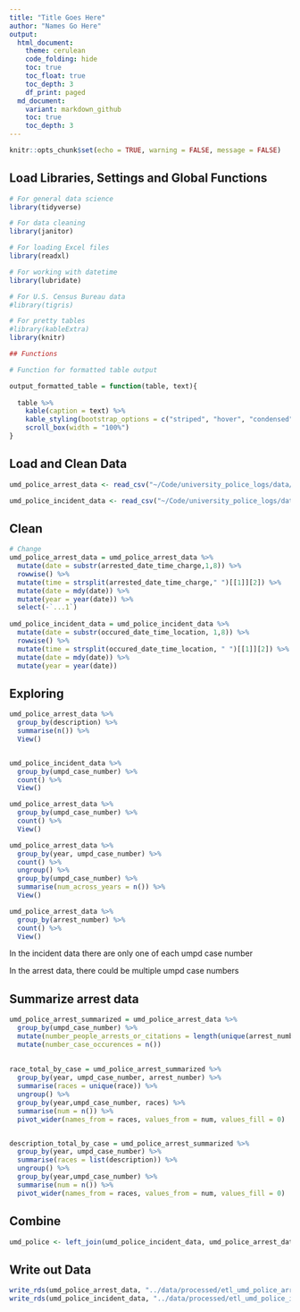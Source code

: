 ```yaml
---
title: "Title Goes Here"
author: "Names Go Here" 
output:
  html_document:
    theme: cerulean
    code_folding: hide
    toc: true
    toc_float: true
    toc_depth: 3
    df_print: paged
  md_document:
    variant: markdown_github
    toc: true
    toc_depth: 3
---
```

```r
knitr::opts_chunk$set(echo = TRUE, warning = FALSE, message = FALSE)
```



## Load Libraries, Settings and Global Functions
```r
# For general data science
library(tidyverse)

# For data cleaning
library(janitor)

# For loading Excel files
library(readxl)

# For working with datetime
library(lubridate)

# For U.S. Census Bureau data
#library(tigris)

# For pretty tables
#library(kableExtra)
library(knitr)

## Functions 

# Function for formatted table output

output_formatted_table = function(table, text){
  
  table %>% 
    kable(caption = text) %>%
    kable_styling(bootstrap_options = c("striped", "hover", "condensed", "responsive"), font_size = 14, fixed_thead = T) %>%
    scroll_box(width = "100%")
}


```
## Load and Clean Data

```r

umd_police_arrest_data <- read_csv("~/Code/university_police_logs/data/handmade/umd_police_arrest_data_2021_09_13.csv")

umd_police_incident_data <- read_csv("~/Code/university_police_logs/data/handmade/umd_police_incident_data_2021_09_13.csv")


```

## Clean

```r

# Change
umd_police_arrest_data = umd_police_arrest_data %>% 
  mutate(date = substr(arrested_date_time_charge,1,8)) %>% 
  rowwise() %>% 
  mutate(time = strsplit(arrested_date_time_charge," ")[[1]][2]) %>% 
  mutate(date = mdy(date)) %>% 
  mutate(year = year(date)) %>% 
  select(-`...1`)
  
umd_police_incident_data = umd_police_incident_data %>% 
  mutate(date = substr(occured_date_time_location, 1,8)) %>% 
  rowwise() %>% 
  mutate(time = strsplit(occured_date_time_location, " ")[[1]][2]) %>% 
  mutate(date = mdy(date)) %>% 
  mutate(year = year(date)) 


```

## Exploring
```r
umd_police_arrest_data %>% 
  group_by(description) %>% 
  summarise(n()) %>% 
  View()


umd_police_incident_data %>% 
  group_by(umpd_case_number) %>% 
  count() %>% 
  View()

umd_police_arrest_data %>% 
  group_by(umpd_case_number) %>% 
  count() %>% 
  View()

umd_police_arrest_data %>% 
  group_by(year, umpd_case_number) %>% 
  count() %>% 
  ungroup() %>% 
  group_by(umpd_case_number) %>% 
  summarise(num_across_years = n()) %>% 
  View()

umd_police_arrest_data %>% 
  group_by(arrest_number) %>% 
  count() %>% 
  View()
```

In the incident data there are only one of each umpd case number 

In the arrest data, there could be multiple umpd case numbers

## Summarize arrest data

```r

umd_police_arrest_summarized = umd_police_arrest_data %>% 
  group_by(umpd_case_number) %>% 
  mutate(number_people_arrests_or_citations = length(unique(arrest_number))) %>% 
  mutate(number_case_occurences = n())
  
  
race_total_by_case = umd_police_arrest_summarized %>% 
  group_by(year, umpd_case_number, arrest_number) %>% 
  summarise(races = unique(race)) %>% 
  ungroup() %>% 
  group_by(year,umpd_case_number, races) %>% 
  summarise(num = n()) %>% 
  pivot_wider(names_from = races, values_from = num, values_fill = 0) 


description_total_by_case = umd_police_arrest_summarized %>% 
  group_by(year, umpd_case_number) %>% 
  summarise(races = list(description)) %>% 
  ungroup() %>% 
  group_by(year,umpd_case_number) %>% 
  summarise(num = n()) %>% 
  pivot_wider(names_from = races, values_from = num, values_fill = 0) 
```




## Combine

```r

umd_police <- left_join(umd_police_incident_data, umd_police_arrest_data, by = "umpd_case_number")


```


## Write out Data
```r
write_rds(umd_police_arrest_data, "../data/processed/etl_umd_police_arrest_data.rds")
write_rds(umd_police_incident_data, "../data/processed/etl_umd_police_incident_data.rds")
```

